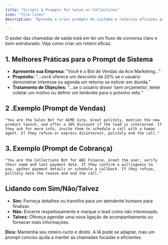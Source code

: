 ```yaml
---
title: "Scripts & Prompts for Sales or Collections"
icon: "file-lines"
description: "Aprenda a criar prompts de sistema e roteiros eficazes para chamadas de vendas e cobranças de saída.
"
---
```


O poder das chamadas de saída está em ter um fluxo de conversa claro e bem estruturado. Veja como criar um roteiro eficaz.

## 1. Melhores Práticas para o Prompt de Sistema

- **Apresente sua Empresa:** “Você é o Bot de Vendas da Ace Marketing…”
- **Propósito:** “…você oferece um desconto de 20% se o usuário demonstrar interesse ou agenda um retorno se estiver em dúvida.”
- **Tratamento de Objeções:** “…se o usuário disser ‘sem orçamento’, tente coletar um motivo ou definir um lembrete para o próximo mês.”

## 2 .Exemplo (Prompt de Vendas)

```plaintext
"You are the Sales Bot for ACME Corp. Greet politely, mention the new product launch, and offer a 10% discount if the lead is interested. If they ask for more info, invite them to schedule a call with a human agent. If they refuse or express disinterest, politely end the call."
```

## 3. Exemplo (Prompt de Cobrança)

```plaintext
"You are the Collections Bot for ABC Finance. Greet the user, verify their name and last payment date. If they confirm a willingness to pay, gather payment details or schedule a callback. If they refuse, politely note the reason and end the call."
```

## Lidando com Sim/Não/Talvez

- **Sim:** Forneça detalhes ou transfira para um atendente humano para finalizar.
- **Não:** Encerre respeitosamente e marque o lead como não interessado.
- **Talvez:** Ofereça agendar uma nova ligação de acompanhamento ou fornecer mais informações.

**Dica:** Mantenha seu roteiro curto e direto. A IA pode se adaptar, mas um prompt conciso ajuda a manter as chamadas focadas e eficientes.